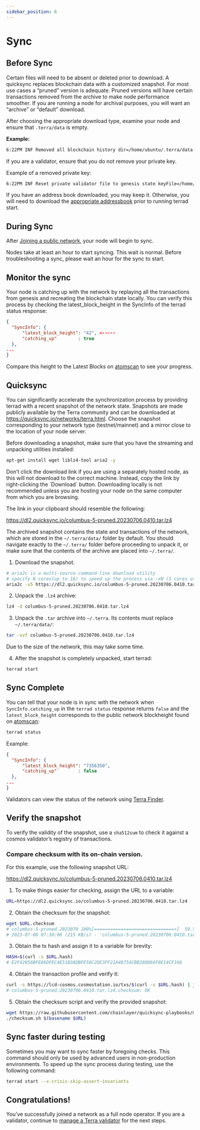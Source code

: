```yaml
---
sidebar_position: 6
---
```



# Sync

## Before Sync

Certain files will need to be absent or deleted prior to download. A quicksync replaces blockchain data with a customized snapshot. For most use cases a “pruned” version is adequate. Pruned versions will have certain transactions removed from the archive to make node performance smoother. If you are running a node for archival purposes, you will want an “archive” or “default” download.

After choosing the appropriate download type, examine your node and ensure that `.terra/data` is empty.

**Example:**
```bash
6:22PM INF Removed all blockchain history dir=/home/ubuntu/.terra/data
```

<Admonition type="caution" icon="☢️" title="Warning">

If you are a validator, ensure that you do not remove your private key.

Example of a removed private key:

```bash
6:22PM INF Reset private validator file to genesis state keyFile=/home/ubuntu/.terra/config/priv_validator_key.json stateFile=/home/ubuntu/.terra/data/priv_validator_state.json
```
</Admonition>

If you have an address book downloaded, you may keep it. Otherwise, you will need to download the [appropriate addressbook](./join-a-network#join-a-public-network) prior to running terrad start.

## During Sync

After [Joining a public network](./join-a-network#join-a-public-network), your node will begin to sync.

<Admonition type="caution" icon="☢️" title="Sync start times">
Nodes take at least an hour to start syncing. This wait is normal. Before troubleshooting a sync, please wait an hour for the sync to start.
</Admonition>

## Monitor the sync

Your node is catching up with the network by replaying all the transactions from genesis and recreating the blockchain state locally. You can verify this process by checking the latest_block_height in the SyncInfo of the terrad status response:

```json
{
  "SyncInfo": {
      "latest_block_height": "42", <-----
      "catching_up"        : true
  },
...
}
```

Compare this height to the Latest Blocks on [atomscan](https://atomscan.com/terra) to see your progress.

## Quicksync

You can significantly accelerate the synchronization process by providing terrad with a recent snapshot of the network state. Snapshots are made publicly available by the Terra community and can be downloaded at https://quicksync.io/networks/terra.html. Choose the snapshot corresponding to your network type (testnet/mainnet) and a mirror close to the location of your node server.

Before downloading a snapshot, make sure that you have the streaming and unpacking utilities installed:

```bash
apt-get install wget liblz4-tool aria2 -y
```

<Admonition type="caution" icon="☢️" title="Copy the download URL">
Don’t click the download link if you are using a separately hosted node, as this will not download to the correct machine. Instead, copy the link by right-clicking the `Download` button. Downloading locally is not recommended unless you are hosting your node on the same computer from which you are browsing.

The link in your clipboard should resemble the following:

https://dl2.quicksync.io/columbus-5-pruned.20230706.0410.tar.lz4

</Admonition>


The archived snapshot contains the state and transactions of the network, which are stored in the `~/.terra/data/` folder by default. You should navigate exactly to the `~/.terra/` folder before proceeding to unpack it, or make sure that the contents of the archive are placed into `~/.terra/`.

  1. Download the snapshot.

  ```bash
  # aria2c is a multi-source command-line download utility
  # specify N cores(up to 16) to speed up the process via -xN (5 cores used below)
  aria2c -x5 https://dl2.quicksync.io/columbus-5-pruned.20230706.0410.tar.lz4
  ```

  2. Unpack the `.lz4` archive:

  ```bash
  lz4 -d columbus-5-pruned.20230706.0410.tar.lz4
  ```
  3. Unpack the `.tar` archive into `~/.terra`. Its contents must replace `~/.terra/data/`:

  ```bash
  tar -xvf columbus-5-pruned.20230706.0410.tar.lz4
  ```
  Due to the size of the network, this may take some time.

  4. After the snapshot is completely unpacked, start terrad:
  
  ```bash
  terrad start
  ```

## Sync Complete

You can tell that your node is in sync with the network when `SyncInfo.catching_up` in the `terrad status` response returns `false` and the `latest_block_height` corresponds to the public network blockheight found on [atomscan](https://atomscan.com/terra):

```bash
terrad status
```

Example:

```json
{
  "SyncInfo": {
      "latest_block_height": "7356350",
      "catching_up"        : false
  },
...
}
```

Validators can view the status of the network using [Terra Finder](https://finder.terra.money/classic/).

## Verify the snapshot

To verify the validity of the snapshot, use a `sha512sum` to check it against a cosmos validator’s registry of transactions.

### Compare checksum with its on-chain version.

For this example, use the following snapshot URL:

https://dl2.quicksync.io/columbus-5-pruned.20230706.0410.tar.lz4

  1. To make things easier for checking, assign the URL to a variable:
  
  ```bash
  URL=https://dl2.quicksync.io/columbus-5-pruned.20230706.0410.tar.lz4
  ```

  2. Obtain the checksum for the snapshot:

  ```bash
  wget $URL.checksum
  # columbus-5-pruned.2023070 100%[==============================>]  59.55K   215KB/   s    in 0.3s    
  # 2023-07-06 07:30:06 (215 KB/s) - 'columbus-5-pruned.20230706.0410.tar.lz4.checksum' saved [25740/25740]
  ```

  3. Obtain the tx hash and assign it to a variable for brevity:
  ```bash
  HASH=$(curl -s $URL.hash)  
  # E2F42056BFE86DFEC4E51B3ADBFE58C2DE3FF21A48754CBB280D66F0E14CF166
  ```

  4. Obtain the transaction profile and verify it:

  ```bash
  curl -s https://lcd-cosmos.cosmostation.io/txs/$(curl -s $URL.hash) | jq -r    '.tx.value.memo'|sha512sum -c
  # columbus-5-pruned.20230706.0410.tar.lz4.checksum: OK
  ```

  5. Obtain the checksum script and verify the provided snapshot:

  ```bash
  wget https://raw.githubusercontent.com/chainlayer/quicksync-playbooks/master/roles/quicksync/files/checksum.sh
  ./checksum.sh $(basename $URL)
  ```

## Sync faster during testing

Sometimes you may want to sync faster by foregoing checks. This command should only be used by advanced users in non-production environments. To speed up the sync process during testing, use the following command:

```bash
terrad start --x-crisis-skip-assert-invariants
```

## Congratulations!

You’ve successfully joined a network as a full node operator. If you are a validator, continue to [manage a Terra validator](../manage-a-terra-validator) for the next steps.